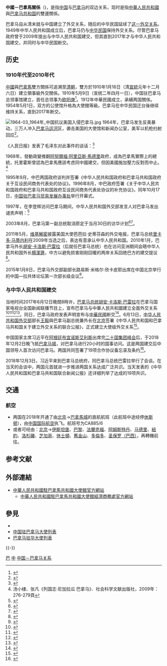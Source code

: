 {{not|中華民國與巴拿馬關係}}
{{Dablink|關於其他「中」字國家與「巴」字國家的外交關係，詳見'''[[中巴關係|中巴關係 (消歧義)]]'''。}}

{{Infobox bilateral relations
| title       = 中國－巴拿馬关系
| party1      = 中国
| party2      = 巴拿马
| filetype    = 
| map         = China Panama Locator.png
| envoytitle1 = [[中国驻巴拿马大使列表|大使]]
| envoy1      = [[魏強|魏強]]
| envoytitle2 = [[巴拿马驻华大使列表|大使]]
| envoy2      = [[甘林|甘林]]<ref>{{cite web |title = 驻华大使到任顺序及递交国书日期 |url = https://www.mfa.gov.cn/web/lbfw_673061/fgzl_673083/202201/t20220114_10495616.shtml |publisher = 中华人民共和国外交部 |access-date = 2022-05-21 |archive-date = 2022-02-15 |archive-url = https://web.archive.org/web/20220215180551/https://www.mfa.gov.cn/web/lbfw_673061/fgzl_673083/202201/t20220114_10495616.shtml }}</ref>
| mission1    = [[中国驻巴拿马大使館|中国驻巴拿马大使館]]
| mission2    = [[巴拿馬駐华大使館|巴拿馬駐华大使館]]<ref>{{Cite web |url=http://hk.on.cc/cn/bkn/cnt/news/20170801/mobile/bkncn-20170801211937952-0801_05011_001.html |title=巴拿馬與台斷交近月　巴國駐陸大使館已掛牌 |accessdate=2017-08-12 |archive-date=2017-08-12 |archive-url=https://web.archive.org/web/20170812095829/http://hk.on.cc/cn/bkn/cnt/news/20170801/mobile/bkncn-20170801211937952-0801_05011_001.html |dead-url=no }}</ref>
}}

'''中國－巴拿馬關係'''（{{lang-es|Relaciones entre China y Panamá}})，是指[[中国|中国]]与[[巴拿马|巴拿马]]的双边关系，现时是指[[中華人民共和國|中華人民共和國]]與[[巴拿马共和国|巴拿马共和国]]的雙邊關係。

巴拿马自从清末就与中国建立了外交关系，随后的中华民国延续了[[中華民國與巴拿馬關係|这一外交关系]]。1949年中华人民共和国成立后，巴拿马仍与[[中华民国|中华民国]]保持外交关系。尽管巴拿马政府曾于2009年提出与中华人民共和国建交，但其直到2017年才与中华人民共和国建交，并同时与中华民国断交。

== 历史 ==
=== 1910年代至2010年代 ===
[[中國|中國]]與[[巴拿馬|巴拿馬]]雙方關係可追溯至[[清朝|清朝]]，雙方於1910年1月16日（清[[宣統|宣統]]元年十二月六日）建立領事級外交關係。1910年5月9日（宣统二年四月一日），中国驻巴拿马总领事馆建立，首任总领事为[[欧阳庚|欧阳庚]]<ref>{{cite book |title=中国和拉丁美洲关系简史 |authors = 沙丁、杨典求、焦震衡、孙桂荣 |publisher=河南人民出版社 |date=1986年6月 |edition = 第1版 |quote=宣统二年四月一日,欧阳庚偕同通译、书记等官员抵达巴拿马, "即日正式开办总领事馆,启用官防任事" }}</ref>。1912年中華民國成立，承續两国關係。1954年5月1日，双方的公使馆升格為大使館等級。巴拿马在中华民国迁台後继续维持关系，直到2017年断交。

[[File:1964-03_1964年_中国抗议美国入侵巴拿马.jpg|thumb]]
1964年，巴拿马发生反美暴动，三万人冲入[[巴拿马运河|巴拿马运河]]区，袭击美国的大使馆和新闻办公室，美军以机枪扫射回应<ref>{{cite web|title=中国巴拿马迟迟建交，跟这位毛泽东粉丝神秘身亡有很大关系|url=http://www.cwzg.cn/history/201706/36694.html|publisher=察网|date=2017-06-20|accessdate=2018-01-22|deadurl=no|archiveurl=https://web.archive.org/web/20180122125308/http://www.cwzg.cn/history/201706/36694.html|archivedate=2018-01-22}}</ref>。

《人民日报》发表了毛泽东对此事件的谈话：<ref>{{cite web|title=就巴拿马人民反对美帝国主义的爱国斗争对《人民日报》记者发表的谈话|url=https://www.marxists.org/chinese/maozedong/1968/5-054.htm|publisher=人民日报（1964.1.12）|accessdate=2018-01-22|deadurl=no|archiveurl=https://web.archive.org/web/20180122072727/https://www.marxists.org/chinese/maozedong/1968/5-054.htm|archivedate=2018-01-22}}</ref>
{{cquote|（节选）中国人民坚决站在巴拿马人民的一边，完全支持他们反对美国侵略者，要求收回巴拿马运河区主权的正义行动。美帝国主义是全世界人民最凶恶的敌人。}}

1968年，{{link-en|奧爾馬·托里霍斯|Omar Torrijos}}發動政變推翻[[阿努爾福·阿里亞斯·馬德里|阿努爾福·阿里亞斯·馬德里]]政府，成為巴拿馬實際上的總統，托里霍斯曾認為巴拿馬應該考虑同中國建交，但因美國施加壓力反對而中止。<ref>汤小棣、张凡《列国志·尼加拉瓜 巴拿马》．社会科学文献出版社，2009年：276-279頁</ref>

1995年9月，中巴两国政府谈判并签署《中华人民共和国政府和巴拿马共和国政府关于互设民间商务代表处的协议》。1996年8月，中巴政府签署《关于中华人民共和国政府和巴拿马共和国政府互设民间商务代表处协议的补充协议》。同年10月17日，[[中华人民共和国驻巴拿马贸易代表处|中国驻巴拿马贸易发展办事处]]举行开幕式。

1997年，在李登辉访问巴拿马期间，中华人民共和国外交部发言人对巴拿马发出谴责声明：<ref>{{cite web |title=CHINA: BEIJING REBUKES PANAMA OVER RECEPTION OF TAIWANESE PRESIDENT |url=https://www.youtube.com/watch?v=ZOrCYB59P5s |publisher=[[美联社|美联社]] |date=2015-07-21 |accessdate=2017-01-17 |deadurl=no |archiveurl=https://web.archive.org/web/20180325025104/https://www.youtube.com/watch?v=ZOrCYB59P5s |archivedate=2018-03-25 }}</ref>
{{cquote|巴拿马政府无视中国政府立场与严正规劝，违反了联合国宪章和2758号决议，坚持邀请台湾当局的领导人参加这个会议。实际上，是为台湾当局分裂祖国的活动提供了场所和机会，损害了我国的主权，干涉了中国的内政。所以我们对此表示遗憾，那么当然这个巴拿马政府这个的错误的做法，已经对大会的效果造成了消极的影响。}}

2003年8月，巴拿马第一副总统{{tsl|en|Arturo Vallarino|阿图罗·巴利亚里诺}}取消原定于当月30日的访华计划<ref>{{cite web |title=外交部发言人孔泉本周电话答记者问记录（8月25－29日） |url=https://www.fmprc.gov.cn/web/gjhdq_676201/gj_676203/bmz_679954/1206_680080/fyrygth_680088/200308/t20030829_9356469.shtml |website=[[中华人民共和国外交部|中华人民共和国外交部]] |accessdate=2021-12-15 |archive-date=2022-03-18 |archive-url=https://web.archive.org/web/20220318110747/https://www.fmprc.gov.cn/web/gjhdq_676201/gj_676203/bmz_679954/1206_680080/fyrygth_680088/200308/t20030829_9356469.shtml }}</ref><ref>{{cite web |author1=鄧中堅 |title=Taiwan can benefit from greater ties to Panama |url=https://www.taipeitimes.com/News/editorials/archives/2003/11/10/2003075338 |website=台北时报 |accessdate=2021-12-15 |archive-date=2022-03-18 |archive-url=https://web.archive.org/web/20220318111102/https://www.taipeitimes.com/News/editorials/archives/2003/11/10/2003075338 }}</ref>。

2011年5月，[[维基解密|维基解密]]披露美国大使芭芭拉·史蒂芬森的外交电报，巴拿马总统[[里卡多·马蒂内利|里卡多·马蒂内利]]在2009年当选之后，表达有意承认中华人民共和国。2010年1月，巴拿马外长[[胡安·卡洛斯·巴雷拉|胡安·卡洛斯·巴雷拉]]（后就任巴拿马总统）也在访问亚洲期间会晤中华人民共和国外长[[楊潔篪|楊潔篪]]，中方以避免损害刚刚回暖的两岸关系回绝巴方的建交提议<ref>{{cite web|url=http://www.bbc.co.uk/zhongwen/trad/chinese_news/2011/05/110512_china_tw_panamaties.shtml|title=維基解密：中國拒絕與巴拿馬建交|publisher=BBC中文網|date=2011-05-12|deadurl=no|archiveurl=https://web.archive.org/web/20110517064833/http://www.bbc.co.uk/zhongwen/trad/chinese_news/2011/05/110512_china_tw_panamaties.shtml|archivedate=2011-05-17|accessdate=2015-05-13}}</ref>。

2015年1月8日，巴拿马外交部副部长路易斯·米格尔·欣卡皮耶出席在中国北京举行的中国—拉共体论坛第一次部长级会议<ref>{{cite web |title=PANAMÁ PARTICIPA DE REUNIÓN MINISTERIAL DEL FORO CHINA – CELAC, EN BEIJING |url=https://mire.gob.pa/panama-participa-de-reunion-ministerial-del-foro-china-celac-en-beijing/ |website=巴拿马外交部 |accessdate=2021-12-15 |language=es |archive-date=2021-12-15 |archive-url=https://web.archive.org/web/20211215093314/https://mire.gob.pa/panama-participa-de-reunion-ministerial-del-foro-china-celac-en-beijing/ }}</ref>。

=== 与中华人民共和国建交 ===
当地时间2017年6月12日晚間8時许，[[巴拿马总统|巴拿马总统]][[胡安·卡洛斯·巴雷拉|胡安·卡洛斯·巴雷拉]]在巴拿马国家电视台全国新闻联播节目上，宣布巴拿马与中華人民共和國建立全面外交关系<ref>{{cite news|url=http://news.163.com/17/0613/09/CMQ5T9NG00018AOQ.html|title=巴拿马正式宣布与中国建立外交关系|publisher=人民网|date=2017-06-13|accessdate=2017-06-13|deadurl=yes|archiveurl=https://web.archive.org/web/20180325025105/http://news.163.com/17/0613/09/CMQ5T9NG00018AOQ.html|archivedate=2018-03-25}}</ref><ref>{{cite news|url=http://www.bbc.com/zhongwen/simp/40256479|title=巴拿马总统宣布与中国建交|publisher=BBC中文网|date=2017-06-13|accessdate=2017-06-13|deadurl=no|archiveurl=https://web.archive.org/web/20170616184548/http://www.bbc.com/zhongwen/simp/40256479|archivedate=2017-06-16}}</ref><ref>{{Cite news |url=http://china.hket.com/article/1834732/%E5%B7%B4%E6%8B%BF%E9%A6%AC%E6%89%BF%E8%AA%8D%E3%80%8C%E4%B8%80%E4%B8%AD%E3%80%8D%E6%94%B9%E8%88%87%E9%99%B8%E5%BB%BA%E4%BA%A4%20%E5%8F%B0%E5%86%8D%E5%A4%B1%E4%B8%80%E3%80%8C%E9%82%A6%E4%BA%A4%E5%9C%8B%E3%80%8D |title=巴拿馬承認「一中」改與陸建交 台再失一「邦交國」 |date=2017-06-13 |publisher=''hket'' |deadurl=no |archiveurl=https://web.archive.org/web/20170615060821/http://china.hket.com/article/1834732/%E5%B7%B4%E6%8B%BF%E9%A6%AC%E6%89%BF%E8%AA%8D%E3%80%8C%E4%B8%80%E4%B8%AD%E3%80%8D%E6%94%B9%E8%88%87%E9%99%B8%E5%BB%BA%E4%BA%A4%20%E5%8F%B0%E5%86%8D%E5%A4%B1%E4%B8%80%E3%80%8C%E9%82%A6%E4%BA%A4%E5%9C%8B%E3%80%8D |archivedate=2017-06-15 |accessdate=2017-06-13 }}</ref><ref>{{Cite news |url=https://udn.com/news/story/6809/2520531 |title=巴拿馬媒體：巴拿馬將與中國建交 |date=2017-06-13 |work=聯合新聞網 |deadurl=no |archiveurl=https://web.archive.org/web/20170823043827/https://udn.com/news/story/6809/2520531 |archivedate=2017-08-23 |accessdate=2017-06-13 }}</ref>。同日，巴拿马政府发表声明宣布与[[中華民國|中華民國]]断交<ref>{{cite news|url=http://cn.reuters.com/article/china-panama-relations-0612-monday-idCNKBS19405E|title=巴拿马宣布与台湾断交 正式与中国建交|work=路透社|publisher=路透中文网|date=2017-06-13|accessdate=2017-06-13|deadurl=no|archiveurl=https://web.archive.org/web/20170616220935/http://cn.reuters.com/article/china-panama-relations-0612-monday-idCNKBS19405E|archivedate=2017-06-16}}</ref>。6月13日，[[中华人民共和国外交部|中华人民共和国外交部]]部长[[王毅|王毅]]與巴拿马副总统兼外长{{link-en|伊莎贝尔·德圣马洛|Isabel Saint Malo}}在[[北京市|北京]]签署《中华人民共和国和巴拿马共和国关于建立外交关系的联合公报》，正式建立大使级外交关系<ref>{{cite web|url=http://www.fmprc.gov.cn/web/wjbzhd/t1469760.shtml|title=中华人民共和国和巴拿马共和国建交|publisher=中华人民共和国外交部|date=2017-06-13|deadurl=no|archiveurl=https://web.archive.org/web/20170617065113/http://www.fmprc.gov.cn/web/wjbzhd/t1469760.shtml|archivedate=2017-06-17|accessdate=2017-06-13}}</ref>。

中国国家主席习近平在[[阿根廷|阿根廷]][[布宜诺斯艾利斯|布宜诺斯艾利斯]]出席完[[2018年二十国集团布宜诺斯艾利斯峰会|二十国集团峰会]]后，于2018年12月2日晚飞抵[[巴拿马城|巴拿马城]]，对巴拿马进行20小时的国事访问。这是两国建交后中国领导人首次访问巴拿马。两国共同签署了19项合作协议备忘录及条约<ref>{{cite web|url=https://www.bbc.com/zhongwen/simp/world-46436169|title=习近平历史性访问巴拿马的八大关注点华|publisher=BBC中文网|date=2018-12-04|accessdate=2018-12-04|archive-date=2018-12-04|archive-url=https://web.archive.org/web/20181204153007/https://www.bbc.com/zhongwen/simp/world-46436169|dead-url=no}}</ref>。

2018年12月3日，习近平来到巴拿马总统府，同巴拿马总统巴雷拉举行了会谈。在当天的会谈中，两国元首就进一步推进两国关系达成广泛共识。当天发表的《中华人民共和国和巴拿马共和国联合新闻公报》还详细列举了达成的19项共识。

==交通==
===航空===
{{PRC}}
*两国在2018年开通了由[[北京首都国际机场|北京]]→[[托庫門國際機場|巴拿馬城]]的直航航班（此航班中途经停{{USA}}[[乔治·布什洲际机场|休斯顿]]），由[[中国国际航空|中国国际航空]]执飞。航班号为CA885/6
*或者可经由：[[北京首都國際機場|北京]]→[[伊斯坦堡機場|伊斯坦堡]]、[[戴高樂國際機場|巴黎]]、[[法蘭克福國際機場|法蘭克福]]、[[阿姆斯特丹史基浦機場|阿姆斯特丹]]、[[馬德里國際機場|马德里]]、[[約翰·甘迺迪國際機場|紐約]]、[[洛杉磯國際機場|洛杉磯]]、[[歐海爾國際機場|芝加哥]]、[[喬治·布什洲際機場|休士頓]]、[[舊金山國際機場|舊金山]]、[[多倫多皮爾遜國際機場|多倫多]]、[[圣保罗/瓜鲁柳斯-安德烈·弗朗哥·蒙托罗州长国际机场|圣保罗（巴西）]]，再轉機前往{{link-en|巴拿馬機場列表|List of airports in Panama|巴拿馬的國際機場}}。

== 参考文献 ==
{{Reflist|35em}}

== 外部連結 ==
{{wikisource|中华人民共和国和巴拿马共和国关于建立外交关系的联合公报}}
* [http://pa.china-embassy.gov.cn/chn/ 中華人民共和國駐巴拿馬共和國大使館官方網站]{{zh-hans icon}}{{es icon}}
** [http://panama.mofcom.gov.cn/ 中華人民共和國駐巴拿馬共和國大使館經濟商務處官方網站] {{Wayback|url=http://panama.mofcom.gov.cn/ |date=20170705030527 }}{{zh-hans icon}}

== 參見 ==
{{Portal box|國際關係|中國|中華人民共和國|巴拿馬}}
* {{link-en|巴拿馬外交|Foreign relations of Panama}}
* [[中国驻巴拿马大使列表|中国驻巴拿马大使列表]]
* [[巴拿马驻华大使列表|巴拿马驻华大使列表]]

{{-}}
{{中華人民共和國外交}}
{{巴拿馬外交}}

[[Category:中国与美洲国家关系|巴]]
[[Category:巴拿馬雙邊關係|中]]
[[Category:中国－巴拿马关系|]]